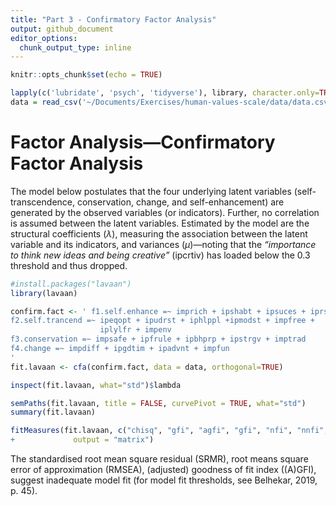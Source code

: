 ```yaml
---
title: "Part 3 - Confirmatory Factor Analysis"
output: github_document
editor_options: 
  chunk_output_type: inline
---
```


```r
knitr::opts_chunk$set(echo = TRUE)
```

```r
lapply(c('lubridate', 'psych', 'tidyverse'), library, character.only=TRUE)
data = read_csv('~/Documents/Exercises/human-values-scale/data/data.csv')
```

# Factor Analysis—Confirmatory Factor Analysis

The model below postulates that the four underlying latent variables (self-transcendence, conservation, change, and self-enhancement) are generated by the observed variables (or indicators). Further, no correlation is assumed between the latent variables. Estimated by the model are the structural coefficients ($\lambda$), measuring the association between the latent variable and its indicators, and variances ($\mu$)—noting that the *"importance to think new ideas and being creative"* (ipcrtiv) has loaded below the 0.3 threshold and thus dropped.

```r
#install.packages("lavaan")
library(lavaan)

confirm.fact <- ' f1.self.enhance =~ imprich + ipshabt + ipsuces + iprspot
f2.self.trancend =~ ipeqopt + ipudrst + iphlppl +ipmodst + impfree + 
                    iplylfr + impenv
f3.conservation =~ impsafe + ipfrule + ipbhprp + ipstrgv + imptrad
f4.change =~ impdiff + ipgdtim + ipadvnt + impfun
'
fit.lavaan <- cfa(confirm.fact, data = data, orthogonal=TRUE)

inspect(fit.lavaan, what="std")$lambda
```

```r
semPaths(fit.lavaan, title = FALSE, curvePivot = TRUE, what="std")
summary(fit.lavaan)
```

```r
fitMeasures(fit.lavaan, c("chisq", "gfi", "agfi", "gfi", "nfi", "nnfi", "cfi", "pgfi", "pnfi", "srmr", "RMSEA"),
+             output = "matrix")
```

The standardised root mean square residual (SRMR), root means square error of approximation (RMSEA), (adjusted) goodness of fit index ((A)GFI), suggest inadequate model fit (for model fit thresholds, see Belhekar, 2019, p. 45).

